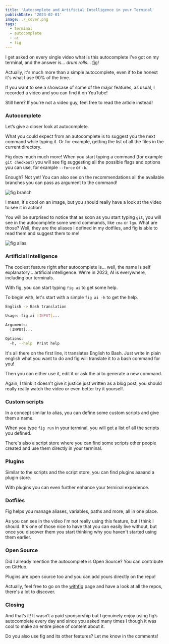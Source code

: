 ```yaml
---
title: 'Autocomplete and Artificial Intelligence in your Terminal'
publishDate: '2023-02-01'
image: ./_cover.png
tags:
  - terminal
  - autocomplete
  - ai
  - fig
---
```



I get asked on every single video what is this autocomplete I’ve got on my terminal, and the answer is... _drum rolls..._ [fig](https://fig.io/)!

Actually, it's much more than a simple autocomplete, even if to be honest it's what I use 90% of the time.

If you want to see a showcase of some of the major features, as usual, I recorded a video and you can find it on YouTube!

<YouTube id="HNVB9Dro2S4" />

Still here? If you're not a video guy, feel free to read the article instead!

### Autocomplete

Let’s give a closer look at autocomplete.

What you could expect from an autocomplete is to suggest you the next command while typing it. Or for example, getting the list of all the files in the current directory.

Fig does much much more! When you start typing a command (for example `git checkout`) you will see fig suggesting all the possible flags and options you can use, for example `--force` or `-b`.

Enough? Not yet! You can also see on the recommendations all the available branches you can pass as argument to the command!


<Image src={fig_branch} alt="fig branch" />

I mean, it's cool on an image, but you should really have a look at the video to see it in action!

You will be surprised to notice that as soon as you start typing `git`, you will see in the autocomplete some weird commands, like `cma` or `lgo`. What are those? Well, they are the aliases I defined in my dotfiles, and fig is able to read them and suggest them to me!


<Image src={fig_alias} alt="fig alias" />

### Artificial Intelligence

The coolest feature right after autocomplete is… well, the name is self explanatory… artificial intelligence. We’re in 2023, AI is everywhere, including our terminals.

With fig, you can start typing `fig ai` to get some help.

To begin with, let's start with a simple `fig ai -h` to get the help.

```bash
English -> Bash translation

Usage: fig ai [INPUT]...

Arguments:
  [INPUT]...

Options:
  -h, --help  Print help
```

It's all there on the first line, it translates English to Bash. Just write in plain english what you want to do and fig will translate it to a bash command for you!

Then you can either use it, edit it or ask the ai to generate a new command.

Again, I think it doesn't give it justice just written as a blog post, you should really really watch the video or even better try it yourself.

### Custom scripts

In a concept similar to alias, you can define some custom scripts and give them a name.

When you type `fig run` in your terminal, you will get a list of all the scripts you defined.

There's also a script store where you can find some scripts other people created and use them directly in your terminal.

### Plugins

Similar to the scripts and the script store, you can find plugins aaaand a plugin store.

With plugins you can even further enhance your terminal experience.

### Dotfiles

Fig helps you manage aliases, variables, paths and more, all in one place.

As you can see in the video I'm not really using this feature, but I think I should. It's one of those nice to have that you can easily live without, but once you discover them you start thinking why you haven't started using them earlier.

### Open Source

Did I already mention the autocomplete is Open Source? You can contribute on GitHub.

Plugins are open source too and you can add yours directly on the repo!

Actually, feel free to go on the [withfig](https://github.com/withfig/) page and have a look at all the repos, there's a lot to discover.

### Closing

And that’s it! It wasn’t a paid sponsorship but I genuinely enjoy using fig’s autocomplete every day and since you asked many times I though it was cool to make an entire piece of content about it.

Do you also use fig and its other features? Let me know in the comments!
